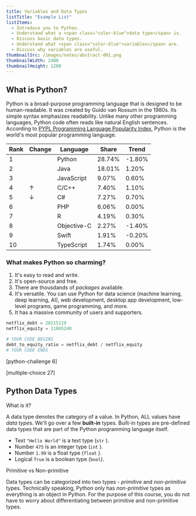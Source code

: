 ```yaml
---
title: Variables and Data Types
listTitle: "Example List"
listItems:
  - Introduce you to Python.
  - Understand what a <span class="color-blue">data type</span> is.
  - Discuss basic data types.
  - Understand what <span class="color-blue">variables</span> are.
  - Discuss why variables are useful.
thumbnailSrc: /images/notes/abstract-001.png
thumbnailWidth: 2400
thumbnailHeight: 1200
---
```


<CenteredColumn>

## What is Python?

Python is a <span className="color-purple">broad-purpose</span> programming language that is designed to be <span className="color-purple">human-readable</span>. It was created by Guido van Rossum in the 1980s. Its simple syntax emphasizes readability. Unlike many other programming languages, Python code often reads like natural English sentences. According to [PYPL Programming Language Popularity Index](https://pypl.github.io/PYPL.html), Python is the world's most popular programming language.

| Rank | Change | Language    | Share  | Trend  |
| ---- | ------ | ----------- | ------ | ------ |
| 1    |        | Python      | 28.74% | -1.80% |
| 2    |        | Java        | 18.01% | 1.20%  |
| 3    |        | JavaScript  | 9.07%  | 0.60%  |
| 4    | ↑      | C/C++       | 7.40%  | 1.10%  |
| 5    | ↓      | C#          | 7.27%  | 0.70%  |
| 6    |        | PHP         | 6.06%  | 0.00%  |
| 7    |        | R           | 4.19%  | 0.30%  |
| 8    |        | Objective-C | 2.27%  | -1.40% |
| 9    |        | Swift       | 1.91%  | -0.20% |
| 10   |        | TypeScript  | 1.74%  | 0.00%  |

### What makes Python so charming?

1.  It's easy to read and write.
2.  It's open-source and free.
3.  There are thousdands of _packages_ available.
4.  It's versatile. You can use Python for data science (machine learning, deep learning, AI), web development, desktop app development, low-level programs, game programming, and more.
5.  It has a massive community of users and supporters.

```python
netflix_debt = 28215119
netflix_equity = 11065240

# YOUR CODE BEGINS
debt_to_equity_ratio = netflix_debt / netflix_equity
# YOUR CODE ENDS
```

</CenteredColumn>

[python-challenge 6]

[multiple-choice 27]

<CenteredColumn>

## Python Data Types

<Chip color="orange">What is it?</Chip>

A data type denotes the category of a value. In Python, ALL values have *data type*s. We'll go over a few **built-in** types. Built-in types are pre-defined data types that are part of the Python programming language itself.

- Text `"Hello World"` is a text type (`str` ).
- Number `475` is an integer type (`int` ).
- Number `1.99` is a float type (`float` ).
- Logical `True` is a boolean type (`bool`).

<Chip color="blue">Primitive vs Non-primitive</Chip>

Data types can be categorized into two types - _primitive_ and _non-primitive_ types. Technically speaking, Python only has _non-primitive_ types as everything is an object in Python. For the purpose of this course, you do not have to worry about differentiating between primitive and non-primitive types.

</CenteredColumn>
